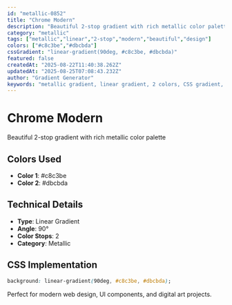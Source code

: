 ```yaml
---
id: "metallic-0852"
title: "Chrome Modern"
description: "Beautiful 2-stop gradient with rich metallic color palette"
category: "metallic"
tags: ["metallic","linear","2-stop","modern","beautiful","design"]
colors: ["#c8c3be","#dbcbda"]
cssGradient: "linear-gradient(90deg, #c8c3be, #dbcbda)"
featured: false
createdAt: "2025-08-22T11:40:38.262Z"
updatedAt: "2025-08-25T07:08:43.232Z"
author: "Gradient Generator"
keywords: "metallic gradient, linear gradient, 2 colors, CSS gradient, design, #c8c3be, #dbcbda"
---
```


# Chrome Modern

Beautiful 2-stop gradient with rich metallic color palette

## Colors Used
- **Color 1**: #c8c3be
- **Color 2**: #dbcbda

## Technical Details
- **Type**: Linear Gradient
- **Angle**: 90°
- **Color Stops**: 2
- **Category**: Metallic

## CSS Implementation
```css
background: linear-gradient(90deg, #c8c3be, #dbcbda);
```

Perfect for modern web design, UI components, and digital art projects.
